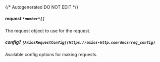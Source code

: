 {/* Autogenerated DO NOT EDIT  */}
##### **request** `*number*[]`
The request object to use for the request.

##### **config?** `[AxiosRequestConfig](https://axios-http.com/docs/req_config)`
Available config options for making requests.

